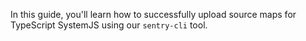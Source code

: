 In this guide, you'll learn how to successfully upload source maps for TypeScript SystemJS using our `sentry-cli` tool.

<Include name="sentry-cli-sourcemaps.mdx" />
